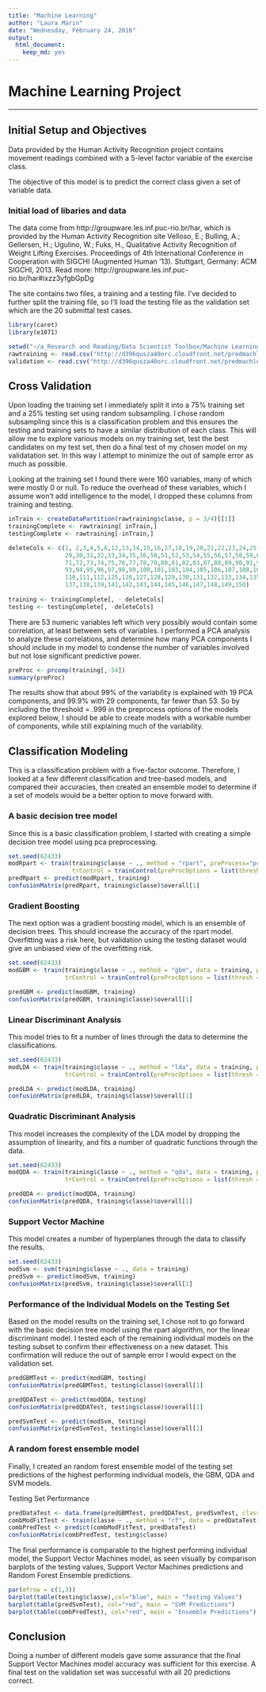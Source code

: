 ---
title: "Machine Learning"
author: "Laura Marin"
date: "Wednesday, February 24, 2016"
output:
  html_document:
    keep_md: yes
---
#  Machine Learning Project
***


## Initial Setup and Objectives

Data provided by the Human Activity Recognition project contains movement readings combined with a 5-level factor variable of the exercise class.  

The objective of this model is to predict the correct class given a set of variable data. 

### Initial load of libaries and data

The data come from http://groupware.les.inf.puc-rio.br/har, which is provided by the Human Activity Recognition site
Velloso, E.; Bulling, A.; Gellersen, H.; Ugulino, W.; Fuks, H., Qualitative Activity Recognition of Weight Lifting Exercises.  Proceedings of 4th International Conference in Cooperation with SIGCHI (Augmented Human '13).  Stuttgart, Germany: ACM SIGCHI, 2013.  Read more: http://groupware.les.inf.puc-rio.br/har#ixzz3yfgbGpDg

The site contains two files, a training and a testing file.  I've decided to further split the training file, so I'll load the testing file as the validation set which are the 20 submittal test cases.  

```{r}
library(caret)
library(e1071)

setwd("~/a_Research and Reading/Data Scientist Toolbox/Machine Learning")
rawtraining <- read.csv("http://d396qusza40orc.cloudfront.net/predmachlearn/pml-training.csv")
validation <- read.csv("http://d396qusza40orc.cloudfront.net/predmachlearn/pml-testing.csv")
```

## Cross Validation

Upon loading the training set I immediately split it into a 75% training set and a 25% testing set using random subsampling. I chose random subsampling since this is a classification problem and this ensures the testing and training sets to have a similar distribution of each class.  This will allow me to explore various models on my training set, test the best candidates on my test set, then do a final test of my chosen model on my validatation set.  In this way I attempt to minimize the out of sample error as much as possible.

Looking at the training set I found there were 160 variables, many of which were mostly 0 or null.  To reduce the overhead of these variables, which I assume won't add intelligence to the model, I dropped these columns from training and testing.



```{r}
inTrain <- createDataPartition(rawtraining$classe, p = 3/4)[[1]]
trainingComplete <- rawtraining[ inTrain,]
testingComplete <- rawtraining[-inTrain,]

deleteCols <- c(1, 2,3,4,5,6,12,13,14,15,16,17,18,19,20,21,22,23,24,25,26,27,28,
                29,30,31,32,33,34,35,36,50,51,52,53,54,55,56,57,58,59,69,70,
                71,72,73,74,75,76,77,78,79,80,81,82,83,87,88,89,90,91,92,
                93,94,95,96,97,98,99,100,101,103,104,105,106,107,108,109,
                110,111,112,125,126,127,128,129,130,131,132,133,134,135,136,
                137,138,139,141,142,143,144,145,146,147,148,149,150)
 
training <- trainingComplete[, - deleteCols]
testing <- testingComplete[, -deleteCols]
```


There are 53 numeric variables left which very possibly would contain some correlation, at least between sets of variables.  I performed a PCA analysis to analyze these correlations, and determine how many PCA components I should include in my model to condense the number of variables involved but not lose significant predictive power.

```{r}
preProc <- prcomp(training[,-54])
summary(preProc)
```

The results show that about 99% of the variability is explained with 19 PCA components, and 99.9% with 29 components, far fewer than 53.  So by including the threshold = .999 in the preprocess options of the models explored below, I should be able to create models with a workable number of components, while still explaining much of the variability.


## Classification Modeling

This is a classification problem with a five-factor outcome.  Therefore, I looked at a few different classification and tree-based models, and compared their accuracies, then created an ensemble model to determine if a set of models would be a better option to move forward with.

###  A basic decision tree model  
Since this is a basic classification problem, I started with creating a simple decision tree model using pca preprocessing.  

```{r message=FALSE}
set.seed(62433)
modRpart <- train(training$classe ~ ., method = "rpart", preProcess="pca", data = training,
                  trControl = trainControl(preProcOptions = list(thresh = .999)))
predRpart <- predict(modRpart, training)
confusionMatrix(predRpart, training$classe)$overall[1]
```


### Gradient Boosting
The next option was a gradient boosting model, which is an ensemble of decision trees.  This should increase the accuracy of the rpart model.  Overfitting was a risk here, but validation using the testing dataset would give an unbiased view of the overfitting risk.

```{r message=FALSE}
set.seed(62433)
modGBM <- train(training$classe ~ ., method = "gbm", data = training, preProcess = "pca", verbose = FALSE,
                trControl = trainControl(preProcOptions = list(thresh = .999)))

predGBM <- predict(modGBM, training)
confusionMatrix(predGBM, training$classe)$overall[1]
```


### Linear Discriminant Analysis
This model tries to fit a number of lines through the data to determine the classifications.  

```{r message=FALSE}
set.seed(62433)
modLDA <- train(training$classe ~ ., method = "lda", data = training, preProcess = "pca", 
                trControl = trainControl(preProcOptions = list(thresh = .999)))

predLDA <- predict(modLDA, training)
confusionMatrix(predLDA, training$classe)$overall[1]
```



### Quadratic Discriminant Analysis
This model increases the complexity of the LDA model by dropping the assumption of linearity, and fits a number of quadratic functions through the data. 

```{r}
set.seed(62433)
modQDA <- train(training$classe ~ ., method = "qda", data = training, preProcess = "pca",
                trControl = trainControl(preProcOptions = list(thresh = .999)))

predQDA <- predict(modQDA, training)
confusionMatrix(predQDA, training$classe)$overall[1]
```


### Support Vector Machine
This model creates a number of hyperplanes through the data to classify the results. 

```{r message=FALSE}
set.seed(62433)
modSvm <- svm(training$classe ~ ., data = training)
predSvm <- predict(modSvm, training)
confusionMatrix(predSvm, training$classe)$overall[1]
```



### Performance of the Individual Models on the Testing Set
Based on the model results on the training set, I chose not to go forward with the basic decision tree model using the rpart algorithm, nor the linear discriminant model.  I tested each of the remaining individual models on the testing subset to confirm their effectiveness on a new dataset. This confirmation will reduce the out of sample error I would expect on the validation set.  

```{r message=FALSE}
predGBMTest <- predict(modGBM, testing)
confusionMatrix(predGBMTest, testing$classe)$overall[1]

predQDATest <- predict(modQDA, testing)
confusionMatrix(predQDATest, testing$classe)$overall[1]

predSvmTest <- predict(modSvm, testing)
confusionMatrix(predSvmTest, testing$classe)$overall[1]
```



### A random forest ensemble model 
Finally, I created an random forest ensemble model of the testing set predictions of the highest performing individual models, the GBM, QDA and SVM models.   


Testing Set Performance
```{r message=FALSE}
predDataTest <- data.frame(predGBMTest, predQDATest, predSvmTest, classe = testing$classe)
combModFitTest <- train(classe ~ ., method = "rf", data = predDataTest)
combPredTest <- predict(combModFitTest, predDataTest)
confusionMatrix(combPredTest, testing$classe)
```


The final performance is comparable to the highest performing individual model, the Support Vector Machines model, as seen visually by comparison barplots of the testing values, Support Vector Machines predictions and Random Forest Ensemble predictions.  

```{r}
par(mfrow = c(1,3))
barplot(table(testing$classe),col="blue", main = "Testing Values")
barplot(table(predSvmTest), col="red", main = "SVM Predictions")
barplot(table(combPredTest), col="red", main = "Ensemble Predictions")
```


## Conclusion
Doing a number of different models gave some assurance that the final Support Vector Machines model accuracy was sufficient for this exercise.  A final test on the validation set was successful with all 20 predictions correct.


